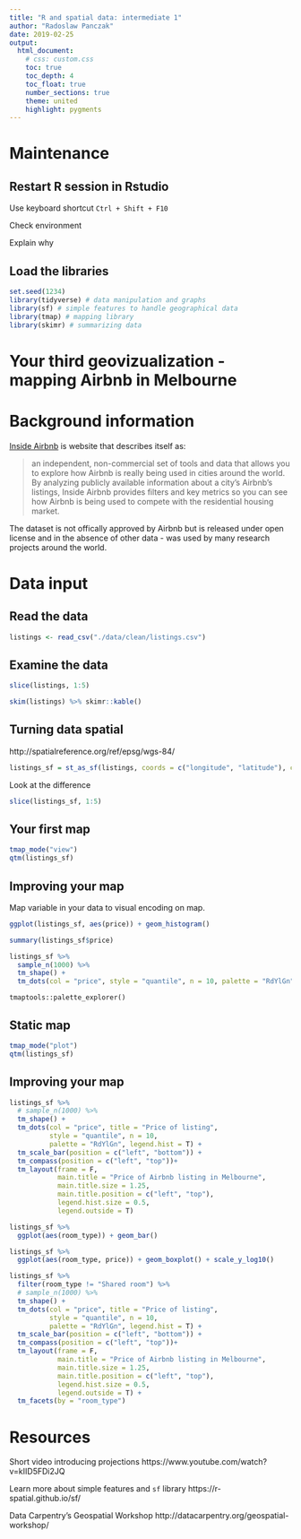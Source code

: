 ```yaml
---
title: "R and spatial data: intermediate 1"
author: "Radoslaw Panczak"
date: 2019-02-25
output: 
  html_document: 
    # css: custom.css
    toc: true
    toc_depth: 4
    toc_float: true
    number_sections: true
    theme: united 
    highlight: pygments 
---
```


# Maintenance 

## Restart R session in Rstudio

Use keyboard shortcut `Ctrl + Shift + F10`

Check environment

Explain why

## Load the libraries

```r
set.seed(1234)
library(tidyverse) # data manipulation and graphs
library(sf) # simple features to handle geographical data
library(tmap) # mapping library
library(skimr) # summarizing data
```

# Your third geovizualization - mapping Airbnb in Melbourne

# Background information

[Inside Airbnb](http://insideairbnb.com/about.html) is website that describes itself as:

> an independent, non-commercial set of tools and data that allows you to explore how Airbnb is really being used in cities around the world. By analyzing publicly available information about a city's Airbnb's listings, Inside Airbnb provides filters and key metrics so you can see how Airbnb is being used to compete with the residential housing market.

The dataset is not offically approved by Airbnb but is released under open license and in the absence of other data - was used by many research projects around the world.

# Data input

## Read the data

```r
listings <- read_csv("./data/clean/listings.csv")
```

## Examine the data

```r
slice(listings, 1:5)
```

```r
skim(listings) %>% skimr::kable()
```

## Turning data spatial

http://spatialreference.org/ref/epsg/wgs-84/ 

```r
listings_sf = st_as_sf(listings, coords = c("longitude", "latitude"), crs = 4326)
```

Look at the difference

```r
slice(listings_sf, 1:5)
```

## Your first map

```r
tmap_mode("view")
qtm(listings_sf)
```

## Improving your map

Map variable in your data to visual encoding on map.

```r
ggplot(listings_sf, aes(price)) + geom_histogram()
```

```r
summary(listings_sf$price)
```

```r
listings_sf %>% 
  sample_n(1000) %>%
  tm_shape() + 
  tm_dots(col = "price", style = "quantile", n = 10, palette = "RdYlGn")
```

`tmaptools::palette_explorer()`


## Static map

```r
tmap_mode("plot")
qtm(listings_sf)
```

## Improving your map

```r
listings_sf %>% 
  # sample_n(1000) %>%
  tm_shape() + 
  tm_dots(col = "price", title = "Price of listing",
          style = "quantile", n = 10, 
          palette = "RdYlGn", legend.hist = T) +  
  tm_scale_bar(position = c("left", "bottom")) +
  tm_compass(position = c("left", "top"))+
  tm_layout(frame = F, 
            main.title = "Price of Airbnb listing in Melbourne",
            main.title.size = 1.25, 
            main.title.position = c("left", "top"),
            legend.hist.size = 0.5, 
            legend.outside = T)
```

```r
listings_sf %>% 
  ggplot(aes(room_type)) + geom_bar()
```

```r
listings_sf %>% 
  ggplot(aes(room_type, price)) + geom_boxplot() + scale_y_log10()
```

```r
listings_sf %>% 
  filter(room_type != "Shared room") %>% 
  # sample_n(1000) %>%
  tm_shape() + 
  tm_dots(col = "price", title = "Price of listing",
          style = "quantile", n = 10, 
          palette = "RdYlGn", legend.hist = T) +  
  tm_scale_bar(position = c("left", "bottom")) +
  tm_compass(position = c("left", "top"))+
  tm_layout(frame = F, 
            main.title = "Price of Airbnb listing in Melbourne",
            main.title.size = 1.25, 
            main.title.position = c("left", "top"),
            legend.hist.size = 0.5, 
            legend.outside = T) +
  tm_facets(by = "room_type")

```


# Resources

Short video introducing projections https://www.youtube.com/watch?v=kIID5FDi2JQ 

Learn more about simple features and `sf` library https://r-spatial.github.io/sf/

Data Carpentry’s Geospatial Workshop http://datacarpentry.org/geospatial-workshop/




